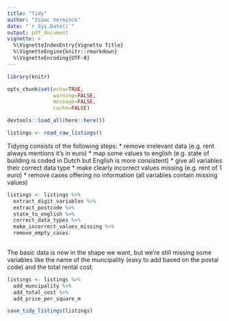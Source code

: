 ```yaml
---
title: "Tidy"
author: "Isaac Verminck"
date: "`r Sys.Date()`"
output: pdf_document
vignette: >
  %\VignetteIndexEntry{Vignette Title}
  %\VignetteEngine{knitr::rmarkdown}
  %\VignetteEncoding{UTF-8}
---
```



```r

library(knitr)

opts_chunk$set(echo=TRUE,
               warning=FALSE,
               message=FALSE,
               cache=FALSE)

devtools::load_all(here::here())

```

```r

listings <- read_raw_listings()

```


Tidying consists of the following steps:
* remove irrelevant data (e.g. rent always mentions it's in euro)
* map some values to english (e.g. state of building is coded in Dutch but English is more consistent)
* give all variables their correct data type
* make clearly incorrect values missing (e.g. rent of 1 euro)
* remove cases offering no information (all variables contain missing values)

```r

listings <- listings %>%
  extract_digit_variables %>% 
  extract_postcode %>% 
  state_to_english %>% 
  correct_data_types %>% 
  make_incorrect_values_missing %>% 
  remove_empty_cases
  

```

The basic data is now in the shape we want, but we're still missing some variables like the name of the muncipality (easy to add based on the postal code) and the total rental cost.

```r

listings <- listings %>% 
  add_muncipality %>% 
  add_total_cost %>% 
  add_price_per_square_m

```


```r

save_tidy_listings(listings)

```

